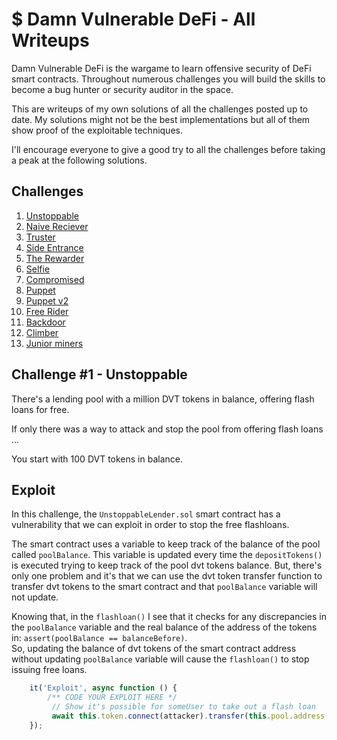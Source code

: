 # $ Damn Vulnerable DeFi - All Writeups
Damn Vulnerable DeFi is the wargame to learn offensive security of DeFi smart contracts.
Throughout numerous challenges you will build the skills to become a bug hunter or security auditor in the space.  

This are writeups of my own solutions of all the challenges posted up to date. My solutions might not be the best 
implementations but all of them show proof of the exploitable techniques.  

I'll encourage everyone to give a good try to all the challenges before taking a peak at the following solutions.  

## Challenges
1. [Unstoppable](#unstoppable)
2. [Naive Reciever](#naive_reciever)
3. [Truster](#truster)
4. [Side Entrance](#side_entrance)
5. [The Rewarder](#the_rewarder)
6. [Selfie](#selfie)
7. [Compromised](#compromised)
8. [Puppet](#puppet)
9. [Puppet v2](#puppet_v2)
10. [Free Rider](#free_rider)
11. [Backdoor](#backdoor)
12. [Climber](#climber)
13. [Junior miners](#junior_miners)


## Challenge #1 - Unstoppable  <a name="unstoppable"></a>  
 There's a lending pool with a million DVT tokens in balance, offering flash loans for free.

 If only there was a way to attack and stop the pool from offering flash loans ...

 You start with 100 DVT tokens in balance.

## Exploit 
In this challenge, the ``UnstoppableLender.sol`` smart contract has a vulnerability that 
we can exploit in order to stop the free flashloans.  

The smart contract uses a variable to keep track of the balance of the pool called 
``poolBalance``. This variable is updated every time the ``depositTokens()`` is executed 
trying to keep track of the pool dvt tokens balance. But, there's only one problem and it's 
that we can use the dvt token transfer function to transfer dvt tokens to the smart contract 
and that ``poolBalance`` variable will not update.  

Knowing that, in the ``flashloan()`` I see that it checks for any discrepancies in the ``poolBalance`` 
variable and the real balance of the address of the tokens in: ``assert(poolBalance == balanceBefore)``.  
So, updating the balance of dvt tokens of the smart contract address without updating ``poolBalance`` variable 
will cause the ``flashloan()`` to stop issuing free loans.

```js
	it('Exploit', async function () {
        /** CODE YOUR EXPLOIT HERE */
         // Show it's possible for someUser to take out a flash loan
		 await this.token.connect(attacker).transfer(this.pool.address, INITIAL_ATTACKER_TOKEN_BALANCE);
	});
```

